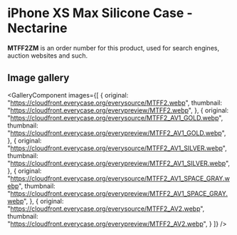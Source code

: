 
# iPhone XS Max Silicone Case - Nectarine

<Callout type='info' emoji='👉🏻'>**MTFF2ZM** is an order number for this product, used for search engines, auction websites and such.</Callout>

## Image gallery

<GalleryComponent
    images={[
      {
        original: "https://cloudfront.everycase.org/everysource/MTFF2.webp",
        thumbnail: "https://cloudfront.everycase.org/everypreview/MTFF2.webp",
      },
      {
        original: "https://cloudfront.everycase.org/everysource/MTFF2_AV1_GOLD.webp",
        thumbnail: "https://cloudfront.everycase.org/everypreview/MTFF2_AV1_GOLD.webp",
      },
      {
        original: "https://cloudfront.everycase.org/everysource/MTFF2_AV1_SILVER.webp",
        thumbnail: "https://cloudfront.everycase.org/everypreview/MTFF2_AV1_SILVER.webp",
      },
      {
        original: "https://cloudfront.everycase.org/everysource/MTFF2_AV1_SPACE_GRAY.webp",
        thumbnail: "https://cloudfront.everycase.org/everypreview/MTFF2_AV1_SPACE_GRAY.webp",
      },
      {
        original: "https://cloudfront.everycase.org/everysource/MTFF2_AV2.webp",
        thumbnail: "https://cloudfront.everycase.org/everypreview/MTFF2_AV2.webp",
      }
    ]}
  />

